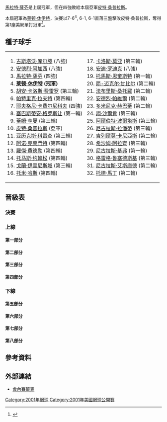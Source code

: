 {{noteTA
|G1=Tennis
|1=zh-hans:轮;zh-hant:圈
|2=zh-hans:半区;zh-hant:半部;
|3=zh-hans:半决赛;zh-hk:準決賽;zh-tw:四強;
|4=zh-hans:半準决赛;zh-hk:半準決賽;zh-tw:八強;
}}

{{GrandSlamEvents|2001|美國網球公開賽|
 | defchamp = {{flagicon|RUS}} [[馬拉特·薩芬|馬拉特·薩芬]]
 | champ = {{flagicon|AUS}} [[莱顿·休伊特|莱顿·休伊特]]
 | runner = {{flagicon|USA}} [[皮特·桑普拉斯|皮特·桑普拉斯]]
 | score = 7-6<sup>4</sup>, 6-1, 6-1
}}

{{main|2001年美國網球公開賽}}

[[馬拉特·薩芬|馬拉特·薩芬]]是上屆冠軍，但在四強敗給本屆亞軍[[皮特·桑普拉斯|皮特·桑普拉斯]]。

本屆冠軍為[[莱顿·休伊特|莱顿·休伊特]]，決賽以7-6<sup>4</sup>, 6-1, 6-1直落三盤擊敗皮特·桑普拉斯，奪得第1座美網單打冠軍<ref>{{Cite web |url=http://www.nytimes.com/2001/09/10/sports/tennis-hewitt-sprints-through-generation-gap.html |title=TENNIS; Hewitt Sprints Through Generation Gap - The New York Times<!-- 机器人生成的标题 --> |accessdate=2010-02-24 |archive-date=2015-05-27 |archive-url=https://web.archive.org/web/20150527161048/http://www.nytimes.com/2001/09/10/sports/tennis-hewitt-sprints-through-generation-gap.html |dead-url=no }}</ref>。
		
==種子球手==
{|
|valign=top|
<ol>
<li> {{flagicon|BRA}} [[古斯塔沃·库尔滕|古斯塔沃·库尔滕]] (八強)</li>
<li> {{flagicon|USA}} [[安德烈·阿加西|安德烈·阿加西]] (八強)</li>
<li> {{flagicon|RUS}} [[馬拉特·薩芬|馬拉特·薩芬]] (四強)</li>
<li> {{flagicon|AUS}} '''[[莱顿·休伊特|莱顿·休伊特]] (冠軍)'''</li>
<li> {{flagicon|ESP}} [[胡安·卡洛斯·费雷罗|胡安·卡洛斯·费雷罗]] (第三輪)</li>
<li> {{flagicon|AUS}} [[帕特里克·拉夫特|帕特里克·拉夫特]] (第四輪)</li>
<li> {{flagicon|RUS}} [[耶夫格尼·卡费尔尼科夫|耶夫格尼·卡费尔尼科夫]] (四強)</li>
<li> {{flagicon|FRA}} [[塞巴斯蒂安·格罗斯让|塞巴斯蒂安·格罗斯让]] (第一輪)</li>
<li> {{flagicon|GBR}} [[蒂姆·亨曼|蒂姆·亨曼]] (第三輪)</li>
<li> {{flagicon|USA}} [[皮特·桑普拉斯|皮特·桑普拉斯]] (亞軍)</li>
<li> {{flagicon|ESP}} [[亚历克斯·科雷查|亚历克斯·科雷查]] (第三輪)</li>
<li> {{flagicon|FRA}} [[阿诺·克莱芒|阿诺·克莱門特]] (第四輪)</li>
<li> {{flagicon|CHE}} [[羅傑·費德勒|羅傑·費德勒]] (第四輪)</li>
<li> {{flagicon|SWE}} [[托马斯·约翰松|托马斯·约翰松]] (第四輪)</li>
<li> {{flagicon|HRV}} [[戈蘭·伊雲尼斯域|戈蘭·伊雲尼斯域]] (第三輪)</li>
<li> {{flagicon|DEU}} [[托米·哈斯|托米·哈斯]] (第四輪)</li>
</ol>
|valign=top|
<ol start=17>
<li> {{flagicon|ESP}} [[卡洛斯·莫亚|卡洛斯·莫亚]] (第三輪)</li>
<li> {{flagicon|USA}} [[安迪·罗迪克|安迪·罗迪克]] (八強)</li>
<li> {{flagicon|SWE}} [[托馬斯·恩奎斯特|托馬斯·恩奎斯特]] (第一輪)</li>
<li> {{flagicon|USA}} [[简-迈克尔·甘比尔|简-迈克尔·甘比尔]] (第二輪)</li>
<li> {{flagicon|FRA}} [[法布里斯·桑托羅|法布里斯·桑托羅]] (第二輪)</li>
<li> {{flagicon|ROU}} [[安德烈·帕維爾|安德烈·帕維爾]] (第二輪)</li>
<li> {{flagicon|SVK}} [[多米尼克·赫巴蒂|多米尼克·赫巴蒂]] (第二輪)</li>
<li> {{flagicon|NLD}} [[翔·沙爾肯|翔·沙爾肯]] (第三輪)</li>
<li> {{flagicon|ESP}} [[阿爾伯特·波爾塔斯|阿爾伯特·波爾塔斯]] (第三輪)</li>
<li> {{flagicon|ECU}} [[尼古拉斯·拉潘蒂|尼古拉斯·拉潘蒂]] (第三輪)</li>
<li> {{flagicon|ARG}} [[吉列爾莫·卡尼亞斯|吉列爾莫·卡尼亞斯]] (第二輪)</li>
<li> {{flagicon|MAR}} [[希沙姆·阿拉齊|希沙姆·阿拉齊]] (第三輪)</li>
<li> {{flagicon|DEU}} [[尼古拉斯·基弗|尼古拉斯·基弗]] (第一輪)</li>
<li> {{flagicon|GBR}} [[格雷格·鲁塞德斯基|格雷格·鲁塞德斯基]] (第三輪)</li>
<li> {{flagicon|FRA}} [[尼古拉斯·艾斯庫德|尼古拉斯·艾斯庫德]] (第二輪)</li>
<li> {{flagicon|USA}} [[托德·馬丁|托德·馬丁]] (第二輪)</li>
</ol>
|}

== 晉級表 ==
{{Draw key}}
=== 決賽 ===
{{8TeamBracket-Tennis5
| RD1=八強
| RD2=四強
| RD3=決賽
| team-width=175
| RD3-team1={{flagicon|AUS}} '''[[莱顿·休伊特|休伊特]]'''
| RD3-seed1=4
| RD3-team2={{flagicon|USA}} [[皮特·桑普拉斯|桑普拉斯]]
| RD3-seed2=10
| RD3-score1-1='''7<sup>7</sup>'''
| RD3-score2-1=6<sup>4</sup>
| RD3-score1-2='''6'''
| RD3-score2-2=1
| RD3-score1-3='''6'''
| RD3-score2-3=1
| RD2-team1={{flagicon|RUS}} [[耶夫格尼·卡费尔尼科夫|卡费尔尼科夫]]
| RD2-seed1=7
| RD2-team2={{flagicon|AUS}} '''[[莱顿·休伊特|休伊特]]'''
| RD2-seed2=4
| RD2-score1-1=1
| RD2-score2-1='''6'''
| RD2-score1-2=2
| RD2-score2-2='''6'''
| RD2-score1-3=1
| RD2-score2-3='''6'''
| RD2-team3={{flagicon|RUS}} [[馬拉特·薩芬|薩芬]]
| RD2-seed3=3
| RD2-team4={{flagicon|USA}} '''[[皮特·桑普拉斯|桑普拉斯]]'''
| RD2-seed4=10
| RD2-score3-1=3
| RD2-score4-1='''6'''
| RD2-score3-2=6<sup>5</sup>
| RD2-score4-2='''7<sup>7</sup>'''
| RD2-score3-3=3
| RD2-score4-3='''6'''
| RD1-team1={{flagicon|BRA}} [[古斯塔沃·库尔滕|库尔滕]]
| RD1-seed1=1
| RD1-team2={{flagicon|RUS}} '''[[耶夫格尼·卡费尔尼科夫|卡费尔尼科夫]]'''
| RD1-seed2=7
| RD1-score1-1=4
| RD1-score2-1='''6'''
| RD1-score1-2=0
| RD1-score2-2='''6'''
| RD1-score1-3=3
| RD1-score2-3='''6'''
| RD1-team3={{flagicon|AUS}} '''[[莱顿·休伊特|休伊特]]'''
| RD1-seed3=4
| RD1-team4={{flagicon|USA}} [[安迪·罗迪克|罗迪克]]
| RD1-seed4=18
| RD1-score3-1=6<sup>5</sup>
| RD1-score4-1='''7<sup>7</sup>'''
| RD1-score3-2='''6'''
| RD1-score4-2=3
| RD1-score3-3='''6'''
| RD1-score4-3=4
| RD1-score3-4=3
| RD1-score4-4='''6'''
| RD1-score3-5='''6'''
| RD1-score4-5=4
| RD1-team5={{flagicon|ARG}} [[馬里亞諾·薩巴萊塔|薩巴萊塔]]
| RD1-seed5=
| RD1-team6={{flagicon|RUS}} '''[[馬拉特·薩芬|薩芬]]'''
| RD1-seed6=3
| RD1-score5-1=4
| RD1-score6-1='''6'''
| RD1-score5-2=4
| RD1-score6-2='''6'''
| RD1-score5-3=2
| RD1-score6-3='''6'''
| RD1-team7={{flagicon|USA}} '''[[皮特·桑普拉斯|桑普拉斯]]'''
| RD1-seed7=10
| RD1-team8={{flagicon|USA}} [[安德烈·阿加西|阿加西]]
| RD1-seed8=2
| RD1-score7-1=6<sup>7</sup>
| RD1-score8-1='''7<sup>9</sup>'''
| RD1-score7-2='''7<sup>7</sup>'''
| RD1-score8-2=6<sup>2</sup>
| RD1-score7-3='''7<sup>7</sup>'''
| RD1-score8-3=6<sup>2</sup>
| RD1-score7-4='''7<sup>7</sup>'''
| RD1-score8-4=6<sup>5</sup>
}}

=== 上線 ===
==== 第一部分 ====
{{16TeamBracket-Compact-Tennis5
| RD1=第一輪
| RD2=第二輪
| RD3=第三輪
| RD4=第四輪
| RD4-team01={{flagicon|BRA}} '''[[古斯塔沃·库尔滕|库尔滕]]'''
| RD4-seed01=1
| RD4-team02={{flagicon|ESP}} [[Albert_Costa|Costa]]
| RD4-seed02=
| RD4-score01-1='''6'''
| RD4-score02-1=4
| RD4-score01-2='''6'''
| RD4-score02-2=4
| RD4-score01-3='''7<sup>9</sup>'''
| RD4-score02-3=6<sup>7</sup>
| RD3-team01={{flagicon|BRA}} '''[[古斯塔沃·库尔滕|库尔滕]]'''
| RD3-seed01=1
| RD3-team02={{flagicon|BLR}} [[Max_Mirnyi|Mirnyi]]
| RD3-seed02=
| RD3-score01-1=6<sup>5</sup>
| RD3-score02-1='''7<sup>7</sup>'''
| RD3-score01-2=5
| RD3-score02-2='''7'''
| RD3-score01-3='''7<sup>7</sup>'''
| RD3-score02-3=6<sup>4</sup>
| RD3-score01-4='''7<sup>7</sup>'''
| RD3-score02-4=6<sup>3</sup>
| RD3-score01-5='''6'''
| RD3-score02-5=2
| RD3-team03={{flagicon|ESP}} '''[[Albert_Costa|Costa]]'''
| RD3-seed03=
| RD3-team04={{flagicon|CRO}} [[戈蘭·伊雲尼斯域|伊雲尼斯域]]
| RD3-seed04=15
| RD3-score03-1='''6'''
| RD3-score04-1=4
| RD3-score03-2='''7<sup>7</sup>'''
| RD3-score04-2=6<sup>4</sup>
| RD3-score03-3='''7<sup>7</sup>'''
| RD3-score04-3=6<sup>2</sup>
| RD2-team01={{flagicon|BRA}} '''[[古斯塔沃·库尔滕|库尔滕]]'''
| RD2-seed01=1
| RD2-team02={{flagicon|DEN}} [[Kristian_Pless|Pless]]
| RD2-seed02=
| RD2-score01-1='''6'''
| RD2-score02-1=3
| RD2-score01-2='''6'''
| RD2-score02-2=4
| RD2-score01-3='''6'''
| RD2-score02-3=4
| RD2-team03={{flagicon|BLR}} '''[[Max_Mirnyi|Mirnyi]]'''
| RD2-seed03=
| RD2-team04={{flagicon|ARG}} [[吉列爾莫·卡尼亞斯|卡尼亞斯]]
| RD2-seed04=27
| RD2-score03-1='''6'''
| RD2-score04-1=3
| RD2-score03-2=3
| RD2-score04-2='''6'''
| RD2-score03-3='''7'''
| RD2-score04-3=5
| RD2-score03-4='''6'''
| RD2-score04-4=3
| RD2-team05={{flagicon|SVK}} [[多米尼克·赫巴蒂|赫巴蒂]]
| RD2-seed05=23
| RD2-team06={{flagicon|ESP}} '''[[Albert_Costa|Costa]]'''
| RD2-seed06=
| RD2-score05-1=4
| RD2-score06-1='''6'''
| RD2-score05-2=4
| RD2-score06-2='''6'''
| RD2-score05-3=6<sup>5</sup>
| RD2-score06-3='''7<sup>7</sup>'''
| RD2-team07={{flagicon|USA}} [[Justin_Gimelstob|Gimelstob]]
| RD2-seed07=Q
| RD2-team08={{flagicon|CRO}} '''[[戈蘭·伊雲尼斯域|伊雲尼斯域]]'''
| RD2-seed08=15
| RD2-score07-1=3
| RD2-score08-1='''6'''
| RD2-score07-2=3
| RD2-score08-2='''6'''
| RD2-score07-3=3
| RD2-score08-3='''6'''
| RD1-team01={{flagicon|BRA}} '''[[古斯塔沃·库尔滕|库尔滕]]'''
| RD1-seed01=1
| RD1-team02={{flagicon|CZE}} [[Daniel_Vacek|Vacek]]
| RD1-seed02=
| RD1-score01-1='''6'''
| RD1-score02-1=4
| RD1-score01-2='''6'''
| RD1-score02-2=4
| RD1-score01-3=3
| RD1-score02-3='''6'''
| RD1-score01-4='''7'''
| RD1-score02-4=5
| RD1-team03={{flagicon|ESP}} [[Alberto_Martín|Martín]]
| RD1-seed03=
| RD1-team04={{flagicon|DNK}} '''[[Kristian_Pless|Pless]]'''
| RD1-seed04=
| RD1-score03-1='''6'''
| RD1-score04-1=3
| RD1-score03-2=3
| RD1-score04-2='''6'''
| RD1-score03-3=2
| RD1-score04-3='''6'''
| RD1-score03-4=5
| RD1-score04-4='''7'''
| RD1-team05={{flagicon|BLR}} '''[[Max_Mirnyi|Mirnyi]]'''
| RD1-seed05=
| RD1-team06={{flagicon|ARG}} [[Gaston_Gaudio|Gaudio]]
| RD1-seed06=
| RD1-score05-1='''7<sup>8</sup>'''
| RD1-score06-1=6<sup>6</sup>
| RD1-score05-2='''6'''
| RD1-score06-2=3
| RD1-score05-3='''7<sup>7</sup>'''
| RD1-score06-3=6<sup>4</sup>
| RD1-team07={{flagicon|AUS}} [[Wayne_Arthurs_(tennis)|Arthurs]]
| RD1-seed07=
| RD1-team08={{flagicon|ARG}} '''[[吉列爾莫·卡尼亞斯|卡尼亞斯]]'''
| RD1-seed08=27
| RD1-score07-1=1
| RD1-score08-1='''6'''
| RD1-score07-2='''6'''
| RD1-score08-2=3
| RD1-score07-3='''7<sup>9</sup>'''
| RD1-score08-3=6<sup>7</sup>
| RD1-score07-4=2
| RD1-score08-4='''6'''
| RD1-team09={{flagicon|SVK}} '''[[多米尼克·赫巴蒂|赫巴蒂]]'''
| RD1-seed09=23
| RD1-team10={{flagicon|ESP}} [[Alex_Calatrava|Calatrava]]
| RD1-seed10=
| RD1-score09-1='''6'''
| RD1-score10-1=2
| RD1-score09-2=2
| RD1-score10-2='''6'''
| RD1-score09-3='''6'''
| RD1-score10-3=2
| RD1-score09-4='''6'''
| RD1-score10-4=3
| RD1-team11={{flagicon|USA}} [[Levar_Harper-griffith|Harper-griffith]]
| RD1-seed11=WC
| RD1-team12={{flagicon|ESP}} '''[[Albert_Costa|Costa]]'''
| RD1-seed12=
| RD1-score11-1=3
| RD1-score12-1='''6'''
| RD1-score11-2=3
| RD1-score12-2='''6'''
| RD1-score11-3=3
| RD1-score12-3='''6'''
| RD1-team13={{flagicon|USA}} '''[[Justin_Gimelstob|Gimelstob]]'''
| RD1-seed13=Q
| RD1-team14={{flagicon|CZE}} [[Michal_Tabara|Tabara]]
| RD1-seed14=
| RD1-score13-1='''6'''
| RD1-score14-1=4
| RD1-score13-2=3
| RD1-score14-2='''6'''
| RD1-score13-3=4
| RD1-score14-3='''6'''
| RD1-score13-4=4
| RD1-score14-4='''6'''
| RD1-score13-5='''6'''
| RD1-score14-5=2
| RD1-team15={{flagicon|USA}} [[Hugo_Armando|Armando]]
| RD1-seed15=WC
| RD1-team16={{flagicon|HRV}} '''[[戈蘭·伊雲尼斯域|伊雲尼斯域]]'''
| RD1-seed16=15
| RD1-score15-1=4
| RD1-score16-1='''6'''
| RD1-score15-2=4
| RD1-score16-2='''6'''
| RD1-score15-3=3
| RD1-score16-3='''6'''
}}

==== 第二部分 ====
{{16TeamBracket-Compact-Tennis5
| RD1=第一輪
| RD2=第二輪
| RD3=第三輪
| RD4=第四輪
| RD4-team01=[[阿诺·克莱芒|克莱門特]]
| RD4-seed01=12
| RD4-team02='''[[耶夫格尼·卡费尔尼科夫|卡费尔尼科夫]]'''
| RD4-seed02=7
| RD4-score01-1=3
| RD4-score02-1='''6'''
| RD4-score01-2=4
| RD4-score02-2='''6'''
| RD4-score01-3=3
| RD4-score02-3='''6'''
| RD3-team01='''[[阿诺·克莱芒|克莱門特]]'''
| RD3-seed01=12
| RD3-team02=[[卡洛斯·莫亚|莫亚]]
| RD3-seed02=17
| RD3-score01-1=6<sup>3</sup>
| RD3-score02-1='''7<sup>7</sup>'''
| RD3-score01-2='''6'''
| RD3-score02-2=4
| RD3-score01-3='''6'''
| RD3-score02-3=4
| RD3-score01-4='''6'''
| RD3-score02-4=0
| RD3-team03=[[David_Nalbandian|Nalbandian]]
| RD3-seed03=Q
| RD3-team04='''[[耶夫格尼·卡费尔尼科夫|卡费尔尼科夫]]'''
| RD3-seed04=7
| RD3-score03-1='''6'''
| RD3-score04-1=3
| RD3-score03-2=4
| RD3-score04-2='''6'''
| RD3-score03-3=2
| RD3-score04-3='''6'''
| RD3-score03-4=2
| RD3-score04-4='''6'''
| RD2-team01='''[[阿诺·克莱芒|克莱門特]]'''
| RD2-seed01=12
| RD2-team02=[[Jan_Siemerink|Siemerink]]
| RD2-seed02=
| RD2-score01-1=6<sup>4</sup>
| RD2-score02-1='''7<sup>7</sup>'''
| RD2-score01-2='''6'''
| RD2-score02-2=4
| RD2-score01-3='''7<sup>7</sup>'''
| RD2-score02-3=6<sup>1</sup>
| RD2-score01-4='''6'''
| RD2-score02-4=1
| RD2-team03=[[Fernando_Vicente|Vicente]]
| RD2-seed03=
| RD2-team04='''[[卡洛斯·莫亚|莫亚]]'''
| RD2-seed04=17
| RD2-score03-1='''6'''
| RD2-score04-1=3
| RD2-score03-2=5
| RD2-score04-2='''7'''
| RD2-score03-3=1
| RD2-score04-3='''6'''
| RD2-score03-4=3
| RD2-score04-4='''6'''
| RD2-team05=[[尼古拉斯·艾斯庫德|艾斯庫德]]
| RD2-seed05=31
| RD2-team06='''[[David_Nalbandian|Nalbandian]]'''
| RD2-seed06=Q
| RD2-score05-1='''6'''
| RD2-score06-1=4
| RD2-score05-2=3
| RD2-score06-2='''6'''
| RD2-score05-3='''6'''
| RD2-score06-3=4
| RD2-score05-4=3
| RD2-score06-4='''6'''
| RD2-score05-5=5
| RD2-score06-5='''7'''
| RD2-team07=[[George_Bastl|Bastl]]
| RD2-seed07=Q
| RD2-team08='''[[耶夫格尼·卡费尔尼科夫|卡费尔尼科夫]]'''
| RD2-seed08=7
| RD2-score07-1='''6'''
| RD2-score08-1=2
| RD2-score07-2='''7'''
| RD2-score08-2=5
| RD2-score07-3=1
| RD2-score08-3='''6'''
| RD2-score07-4=4
| RD2-score08-4='''6'''
| RD2-score07-5=3
| RD2-score08-5='''6'''
| RD1-team01={{flagicon|FRA}} '''[[阿诺·克莱芒|克莱門特]]'''
| RD1-seed01=12
| RD1-team02={{flagicon|ESP}} [[Galo_Blanco|Blanco]]
| RD1-seed02=
| RD1-score01-1='''6'''
| RD1-score02-1=2
| RD1-score01-2=4
| RD1-score02-2='''6'''
| RD1-score01-3='''6'''
| RD1-score02-3=3
| RD1-score01-4='''6'''
| RD1-score02-4=4
| RD1-team03={{flagicon|CZE}} [[Jiří_Vaněk_(tennis)|Vanek]]
| RD1-seed03=
| RD1-team04={{flagicon|NLD}} '''[[Jan_Siemerink|Siemerink]]'''
| RD1-seed04=
| RD1-score03-1=6<sup>5</sup>
| RD1-score04-1='''7<sup>7</sup>'''
| RD1-score03-2='''6'''
| RD1-score04-2=4
| RD1-score03-3=0
| RD1-score04-3='''6'''
| RD1-score03-4=4
| RD1-score04-4='''6'''
| RD1-team05={{flagicon|SWE}} [[Andreas_Vinciguerra|Vinciguerra]]
| RD1-seed05=
| RD1-team06={{flagicon|ESP}} '''[[Fernando_Vicente|Vicente]]'''
| RD1-seed06=
| RD1-score05-1=6<sup>8</sup>
| RD1-score06-1='''7<sup>10</sup>'''
| RD1-score05-2=3
| RD1-score06-2='''6'''
| RD1-score05-3=6<sup>6</sup>
| RD1-score06-3='''7<sup>8</sup>'''
| RD1-team07={{flagicon|USA}} [[Mardy_Fish|Fish]]
| RD1-seed07=WC
| RD1-team08={{flagicon|ESP}} '''[[卡洛斯·莫亚|莫亚]]'''
| RD1-seed08=17
| RD1-score07-1=3
| RD1-score08-1='''6'''
| RD1-score07-2=6<sup>3</sup>
| RD1-score08-2='''7<sup>7</sup>'''
| RD1-score07-3=3
| RD1-score08-3='''6'''
| RD1-team09={{flagicon|FRA}} '''[[尼古拉斯·艾斯庫德|艾斯庫德]]'''
| RD1-seed09=31
| RD1-team10={{flagicon|KOR}} [[Hyung-Taik_Lee|Lee]]
| RD1-seed10=
| RD1-score09-1='''6'''
| RD1-score10-1=2
| RD1-score09-2='''6'''
| RD1-score10-2=1
| RD1-score09-3='''6'''
| RD1-score10-3=2
| RD1-team11={{flagicon|USA}} [[Alex_Bogomolov_Jr.|Bogomolov Jr.]]
| RD1-seed11=WC
| RD1-team12={{flagicon|ARG}} '''[[David_Nalbandian|Nalbandian]]'''
| RD1-seed12=Q
| RD1-score11-1=1
| RD1-score12-1='''6'''
| RD1-score11-2='''6'''
| RD1-score12-2=3
| RD1-score11-3=4
| RD1-score12-3='''6'''
| RD1-score11-4=4
| RD1-score12-4='''6'''
| RD1-team13={{flagicon|DEU}} [[David_Prinosil|Prinosil]]
| RD1-seed13=
| RD1-team14={{flagicon|CHE}} '''[[George_Bastl|Bastl]]'''
| RD1-seed14=Q
| RD1-score13-1=4
| RD1-score14-1='''6'''
| RD1-score13-2=2
| RD1-score14-2='''6'''
| RD1-score13-3=4
| RD1-score14-3='''6'''
| RD1-team15={{flagicon|CHE}} [[Michel_Kratochvil|Kratochvil]]
| RD1-seed15=
| RD1-team16={{flagicon|RUS}} '''[[耶夫格尼·卡费尔尼科夫|卡费尔尼科夫]]'''
| RD1-seed16=7
| RD1-score15-1='''6'''
| RD1-score16-1=1
| RD1-score15-2=1
| RD1-score16-2='''6'''
| RD1-score15-3='''7'''
| RD1-score16-3=5
| RD1-score15-4=4
| RD1-score16-4='''6'''
| RD1-score15-5=4
| RD1-score16-5='''6'''
}}
==== 第三部分 ====
{{16TeamBracket-Compact-Tennis5
| RD1=第一輪
| RD2=第二輪
| RD3=第三輪
| RD4=第四輪
| RD4-team01='''[[莱顿·休伊特|休伊特]]'''
| RD4-seed01=4
| RD4-team02=[[托米·哈斯|哈斯]]
| RD4-seed02=16
| RD4-score01-1=3
| RD4-score02-1='''6'''
| RD4-score01-2='''7<sup>7</sup>'''
| RD4-score02-2=6<sup>2</sup>
| RD4-score01-3='''6'''
| RD4-score02-3=4
| RD4-score01-4='''6'''
| RD4-score02-4=2
| RD3-team01='''[[莱顿·休伊特|休伊特]]'''
| RD3-seed01=4
| RD3-team02=[[阿爾伯特·波爾塔斯|波爾塔斯]]
| RD3-seed02=25
| RD3-score01-1='''6'''
| RD3-score02-1=1
| RD3-score01-2='''6'''
| RD3-score02-2=3
| RD3-score01-3='''6'''
| RD3-score02-3=4
| RD3-team03=[[Jiří_Novák|Novák]]
| RD3-seed03=
| RD3-team04='''[[托米·哈斯|哈斯]]'''
| RD3-seed04=16
| RD3-score03-1=3
| RD3-score04-1='''6'''
| RD3-score03-2=4
| RD3-score04-2='''6'''
| RD3-score03-3=2
| RD3-score04-3='''6'''
| RD2-team01='''[[莱顿·休伊特|休伊特]]'''
| RD2-seed01=4
| RD2-team02=[[James_Blake|Blake]]
| RD2-seed02=WC
| RD2-score01-1='''6'''
| RD2-score02-1=4
| RD2-score01-2=3
| RD2-score02-2='''6'''
| RD2-score01-3=2
| RD2-score02-3='''6'''
| RD2-score01-4='''6'''
| RD2-score02-4=3
| RD2-score01-5='''6'''
| RD2-score02-5=0
| RD2-team03=[[Andrei_Stoliarov|Stoliarov]]
| RD2-seed03=
| RD2-team04='''[[阿爾伯特·波爾塔斯|波爾塔斯]]'''
| RD2-seed04=25
| RD2-score03-1=2
| RD2-score04-1='''6'''
| RD2-score03-2=6<sup>6</sup>
| RD2-score04-2='''7<sup>8</sup>'''
| RD2-score03-3=3
| RD2-score04-3='''6'''
| RD2-team05=[[Bjorn_Phau|Phau]]
| RD2-seed05=Q
| RD2-team06='''[[Jiří_Novák|Novák]]'''
| RD2-seed06=
| RD2-score05-1=1
| RD2-score06-1='''6'''
| RD2-score05-2=1
| RD2-score06-2='''6'''
| RD2-score05-3=2
| RD2-score06-3='''6'''
| RD2-team07=[[Félix_Mantilla_Botella|Mantilla]]
| RD2-seed07=
| RD2-team08='''[[托米·哈斯|哈斯]]'''
| RD2-seed08=16
| RD2-score07-1=1
| RD2-score08-1='''6'''
| RD2-score07-2=0
| RD2-score08-2='''6'''
| RD2-score07-3='''7<sup>7</sup>'''
| RD2-score08-3=6<sup>5</sup>
| RD2-score07-4=3
| RD2-score08-4='''6'''
| RD1-team01={{flagicon|AUS}} '''[[莱顿·休伊特|休伊特]]'''
| RD1-seed01=4
| RD1-team02={{flagicon|SWE}} [[Magnus_Gustafsson|Gustafsson]]
| RD1-seed02=
| RD1-score01-1='''6'''
| RD1-score02-1=3
| RD1-score01-2='''6'''
| RD1-score02-2=2
| RD1-score01-3='''7'''
| RD1-score02-3=5
| RD1-team03={{flagicon|ESP}} [[David_Sánchez_(tennis)|Sanchez]]
| RD1-seed03=
| RD1-team04={{flagicon|USA}} '''[[James_Blake|Blake]]'''
| RD1-seed04=WC
| RD1-score03-1=3
| RD1-score04-1='''6'''
| RD1-score03-2=4
| RD1-score04-2='''6'''
| RD1-score03-3=2
| RD1-score04-3='''6'''
| RD1-team05={{flagicon|RUS}} '''[[Andrei_Stoliarov|Stoliarov]]'''
| RD1-seed05=
| RD1-team06={{flagicon|CHE}} [[Marc_Rosset|Rosset]]
| RD1-seed06=
| RD1-score05-1='''6'''
| RD1-score06-1=2
| RD1-score05-2='''7<sup>7</sup>'''
| RD1-score06-2=6<sup>5</sup>
| RD1-score05-3='''7'''
| RD1-score06-3=5
| RD1-team07={{flagicon|ITA}} [[Cristiano_Caratti|Caratti]]
| RD1-seed07=Q
| RD1-team08={{flagicon|ESP}} '''[[阿爾伯特·波爾塔斯|波爾塔斯]]'''
| RD1-seed08=25
| RD1-score07-1=1
| RD1-score08-1='''6'''
| RD1-score07-2=4
| RD1-score08-2='''6'''
| RD1-score07-3=6<sup>4</sup>
| RD1-score08-3='''7<sup>7</sup>'''
| RD1-team09={{flagicon|SWE}} [[托馬斯·恩奎斯特|恩奎斯特]]
| RD1-seed09=19
| RD1-team10={{flagicon|DEU}} '''[[Bjorn_Phau|Phau]]'''
| RD1-seed10=Q
| RD1-score09-1=3
| RD1-score10-1='''6'''
| RD1-score09-2='''6'''
| RD1-score10-2=4
| RD1-score09-3=3
| RD1-score10-3='''6'''
| RD1-score09-4=4
| RD1-score10-4='''6'''
| RD1-team11={{flagicon|CZE}} '''[[Jiří_Novák|Novák]]'''
| RD1-seed11=
| RD1-team12={{flagicon|CHE}} [[Ivo_Heuberger|Heuberger]]
| RD1-seed12=Q
| RD1-score11-1='''6'''
| RD1-score12-1=2
| RD1-score11-2='''6'''
| RD1-score12-2=3
| RD1-score11-3='''6'''
| RD1-score12-3=4
| RD1-team13={{flagicon|ESP}} '''[[Félix_Mantilla_Botella|Mantilla]]'''
| RD1-seed13=
| RD1-team14={{flagicon|ARG}} [[Jose_Acasuso|Acasuso]]
| RD1-seed14=
| RD1-score13-1='''6'''
| RD1-score14-1=3
| RD1-score13-2='''6'''
| RD1-score14-2=3
| RD1-score13-3='''6'''
| RD1-score14-3=4
| RD1-team15={{flagicon|NLD}} [[John_van_Lottum|van Lottum]]
| RD1-seed15=Q
| RD1-team16={{flagicon|DEU}} '''[[托米·哈斯|哈斯]]'''
| RD1-seed16=16
| RD1-score15-1=2
| RD1-score16-1='''6'''
| RD1-score15-2=2
| RD1-score16-2='''6'''
| RD1-score15-3=6<sup>5</sup>
| RD1-score16-3='''7<sup>7</sup>'''
}}

==== 第四部分 ====
{{16TeamBracket-Compact-Tennis5
| RD1=第一輪
| RD2=第二輪
| RD3=第三輪
| RD4=第四輪
| RD4-team01='''[[安迪·罗迪克|罗迪克]]'''
| RD4-seed01=18
| RD4-team02=[[Tommy_Robredo|Robredo]]
| RD4-seed02=
| RD4-score01-1='''6'''
| RD4-score02-1=2
| RD4-score01-2='''6'''
| RD4-score02-2=2
| RD4-score01-3='''6'''
| RD4-score02-3=4
| RD3-team01=[[亚历克斯·科雷查|科雷查]]
| RD3-seed01=11
| RD3-team02='''[[安迪·罗迪克|罗迪克]]'''
| RD3-seed02=18
| RD3-score01-1=4
| RD3-score02-1='''6'''
| RD3-score01-2=2
| RD3-score02-2='''6'''
| RD3-score01-3=2
| RD3-score02-3='''6'''
| RD3-team03='''[[Tommy_Robredo|Robredo]]'''
| RD3-seed03=
| RD3-team04=[[胡安·卡洛斯·费雷罗|费雷罗]]
| RD3-seed04=5
| RD3-score03-1='''7<sup>7</sup>'''
| RD3-score04-1=6<sup>5</sup>
| RD3-score03-2=4
| RD3-score04-2='''6'''
| RD3-score03-3='''6'''
| RD3-score04-3=4
| RD3-score03-4=4
| RD3-score04-4='''6'''
| RD3-score03-5='''7<sup>7</sup>'''
| RD3-score04-5=6<sup>1</sup>
| RD2-team01='''[[亚历克斯·科雷查|科雷查]]'''
| RD2-seed01=11
| RD2-team02=[[Jerome_Golmard|Golmard]]
| RD2-seed02=
| RD2-score01-1='''7'''
| RD2-score02-1=5
| RD2-score01-2='''7<sup>7</sup>'''
| RD2-score02-2=6<sup>4</sup>
| RD2-score01-3='''7'''
| RD2-score02-3=5
| RD2-team03=[[Jack_Brasington|Brasington]]
| RD2-seed03=Q
| RD2-team04='''[[安迪·罗迪克|罗迪克]]'''
| RD2-seed04=18
| RD2-score03-1=2
| RD2-score04-1='''6'''
| RD2-score03-2=1
| RD2-score04-2='''6'''
| RD2-score03-3='''7'''
| RD2-score04-3=5
| RD2-score03-4=6<sup>4</sup>
| RD2-score04-4='''7<sup>7</sup>'''
| RD2-team05=[[托德·馬丁|馬丁]]
| RD2-seed05=32
| RD2-team06='''[[Tommy_Robredo|Robredo]]'''
| RD2-seed06=
| RD2-score05-1=3
| RD2-score06-1='''6'''
| RD2-score05-2=5
| RD2-score06-2='''7'''
| RD2-score05-3='''6'''
| RD2-score06-3=3
| RD2-score05-4=3
| RD2-score06-4='''6'''
| RD2-team07=[[Vladimir_Voltchkov|Voltchkov]]
| RD2-seed07=
| RD2-team08='''[[胡安·卡洛斯·费雷罗|费雷罗]]'''
| RD2-seed08=5
| RD2-score07-1=6<sup>2</sup>
| RD2-score08-1='''7<sup>7</sup>'''
| RD2-score07-2=1
| RD2-score08-2='''6'''
| RD2-score07-3=4
| RD2-score08-3='''6'''
| RD1-team01={{flagicon|ESP}} '''[[亚历克斯·科雷查|科雷查]]'''
| RD1-seed01=11
| RD1-team02={{flagicon|NLD}} [[Raemon_Sluiter|Sluiter]]
| RD1-seed02=
| RD1-score01-1='''7<sup>7</sup>'''
| RD1-score02-1=6<sup>4</sup>
| RD1-score01-2=6<sup>4</sup>
| RD1-score02-2='''7<sup>7</sup>'''
| RD1-score01-3='''6'''
| RD1-score02-3=4
| RD1-score01-4='''6'''
| RD1-score02-4=2
| RD1-team03={{flagicon|FRA}} '''[[Jerome_Golmard|Golmard]]'''
| RD1-seed03=
| RD1-team04={{flagicon|FRA}} [[Cyril_Saulnier|Saulnier]]
| RD1-seed04=Q
| RD1-score03-1='''7'''
| RD1-score04-1=5
| RD1-score03-2=3
| RD1-score04-2='''6'''
| RD1-score03-3='''6'''
| RD1-score04-3=3
| RD1-score03-4='''6'''
| RD1-score04-4=4
| RD1-team05={{flagicon|ITA}} [[Gianluca_Pozzi|Pozzi]]
| RD1-seed05=
| RD1-team06={{flagicon|USA}} '''[[Jack_Brasington|Brasington]]'''
| RD1-seed06=Q
| RD1-score05-1=3
| RD1-score06-1='''6'''
| RD1-score05-2=4
| RD1-score06-2='''6'''
| RD1-score05-3='''6'''
| RD1-score06-3=2
| RD1-score05-4='''6'''
| RD1-score06-4=3
| RD1-score05-5=6<sup>6</sup>
| RD1-score06-5='''7<sup>8</sup>'''
| RD1-team07={{flagicon|CZE}} [[Slava_Dosedel|Dosedel]]
| RD1-seed07=
| RD1-team08={{flagicon|USA}} '''[[安迪·罗迪克|罗迪克]]'''
| RD1-seed08=18
| RD1-score07-1=4
| RD1-score08-1='''6'''
| RD1-score07-2=1
| RD1-score08-2='''6'''
| RD1-score07-3=2
| RD1-score08-3='''6'''
| RD1-team09={{flagicon|USA}} '''[[托德·馬丁|馬丁]]'''
| RD1-seed09=32
| RD1-team10={{flagicon|USA}} [[Michael_Russell_(tennis)|Russell]]
| RD1-seed10=
| RD1-score09-1='''6'''
| RD1-score10-1=4
| RD1-score09-2='''6'''
| RD1-score10-2=4
| RD1-score09-3='''7'''
| RD1-score10-3=5
| RD1-team11={{flagicon|ESP}} '''[[Tommy_Robredo|Robredo]]'''
| RD1-seed11=
| RD1-team12={{flagicon|BEL}} [[Olivier_Rochus|Rochus]]
| RD1-seed12=
| RD1-score11-1='''7<sup>7</sup>'''
| RD1-score12-1=6<sup>4</sup>
| RD1-score11-2='''6'''
| RD1-score12-2=2
| RD1-score11-3='''7<sup>10</sup>'''
| RD1-score12-3=6<sup>8</sup>
| RD1-team13={{flagicon|ZAF}} [[Wayne_Ferreira|Ferreira]]
| RD1-seed13=
| RD1-team14={{flagicon|BLR}} '''[[Vladimir_Voltchkov|Voltchkov]]'''
| RD1-seed14=
| RD1-score13-1='''6'''
| RD1-score14-1=4
| RD1-score13-2=3
| RD1-score14-2='''6'''
| RD1-score13-3=6<sup>5</sup>
| RD1-score14-3='''7<sup>7</sup>'''
| RD1-score13-4='''6'''
| RD1-score14-4=1
| RD1-score13-5=4
| RD1-score14-5='''6'''
| RD1-team15={{flagicon|FRA}} [[Arnaud_Di_Pasquale|Di Pasquale]]
| RD1-seed15=
| RD1-team16={{flagicon|ESP}} '''[[胡安·卡洛斯·费雷罗|费雷罗]]'''
| RD1-seed16=5
| RD1-score15-1='''6'''
| RD1-score16-1=1
| RD1-score15-2=3
| RD1-score16-2='''6'''
| RD1-score15-3='''6'''
| RD1-score16-3=2
| RD1-score15-4=6<sup>2</sup>
| RD1-score16-4='''7<sup>7</sup>'''
| RD1-score15-5=0
| RD1-score16-5='''6'''
}}
=== 下線 ===
==== 第五部分 ====
{{16TeamBracket-Compact-Tennis5
| RD1=第一輪
| RD2=第二輪
| RD3=第三輪
| RD4=第四輪
| RD4-team01='''[[馬里亞諾·薩巴萊塔|薩巴萊塔]]'''
| RD4-seed01=
| RD4-team02=[[Xavier_Malisse|Malisse]]
| RD4-seed02=
| RD4-score01-1='''6'''
| RD4-score02-1=4
| RD4-score01-2='''7<sup>7</sup>'''
| RD4-score02-2=6<sup>4</sup>
| RD4-score01-3='''7'''
| RD4-score02-3=5
| RD3-team01='''[[馬里亞諾·薩巴萊塔|薩巴萊塔]]'''
| RD3-seed01=
| RD3-team02=[[格雷格·鲁塞德斯基|鲁塞德斯基]]
| RD3-seed02=30
| RD3-score01-1=6<sup>5</sup>
| RD3-score02-1='''7<sup>7</sup>'''
| RD3-score01-2='''6'''
| RD3-score02-2=4
| RD3-score01-3='''7'''
| RD3-score02-3=5
| RD3-score01-4='''7<sup>7</sup>'''
| RD3-score02-4=6<sup>2</sup>
| RD3-team03='''[[Xavier_Malisse|Malisse]]'''
| RD3-seed03=
| RD3-team04=[[蒂姆·亨曼|亨曼]]
| RD3-seed04=9
| RD3-score03-1=6<sup>6</sup>
| RD3-score04-1='''7<sup>8</sup>'''
| RD3-score03-2='''6'''
| RD3-score04-2=3
| RD3-score03-3='''7'''
| RD3-score04-3=5
| RD3-score03-4=4
| RD3-score04-4='''6'''
| RD3-score03-5='''6'''
| RD3-score04-5=4
| RD2-team01='''[[馬里亞諾·薩巴萊塔|薩巴萊塔]]'''
| RD2-seed01=
| RD2-team02=[[Taylor_Dent|Dent]]
| RD2-seed02=WC
| RD2-score01-1='''6'''
| RD2-score02-1=3
| RD2-score01-2='''6'''
| RD2-score02-2=3
| RD2-score01-3='''6'''
| RD2-score02-3=4
| RD2-team03=[[Jonas_Bjorkman|Bjorkman]]
| RD2-seed03=
| RD2-team04='''[[Greg_Rusedski|Rusedski]]'''
| RD2-seed04=30
| RD2-score03-1=5
| RD2-score04-1='''7'''
| RD2-score03-2=5
| RD2-score04-2='''7'''
| RD2-score03-3='''7<sup>10</sup>'''
| RD2-score04-3=6<sup>8</sup>
| RD2-score03-4=6<sup>6</sup>
| RD2-score04-4='''7<sup>8</sup>'''
| RD2-team05=[[法布里斯·桑托羅|桑托羅]]
| RD2-seed05=21
| RD2-team06='''[[Xavier_Malisse|Malisse]]'''
| RD2-seed06=
| RD2-score05-1=0
| RD2-score06-1='''6'''
| RD2-score05-2='''6'''
| RD2-score06-2=3
| RD2-score05-3=3
| RD2-score06-3='''6'''
| RD2-score05-4=2
| RD2-score06-4='''6'''
| RD2-team07=[[Fernando_Meligeni|Meligeni]]
| RD2-seed07=
| RD2-team08='''[[蒂姆·亨曼|亨曼]]'''
| RD2-seed08=9
| RD2-score07-1=3
| RD2-score08-1='''6'''
| RD2-score07-2=4
| RD2-score08-2='''6'''
| RD2-score07-3='''6'''
| RD2-score08-3=3
| RD2-score07-4=4
| RD2-score08-4='''6'''
| RD1-team01={{flagicon|FRA}} [[塞巴斯蒂安·格罗斯让|格罗斯让]]
| RD1-seed01=8
| RD1-team02={{flagicon|ARG}} '''[[馬里亞諾·薩巴萊塔|薩巴萊塔]]'''
| RD1-seed02=
| RD1-score01-1=4
| RD1-score02-1='''6'''
| RD1-score01-2=3
| RD1-score02-2='''6'''
| RD1-score01-3=4
| RD1-score02-3='''6'''
| RD1-team03={{flagicon|MAR}} [[Karim_Alami|Alami]]
| RD1-seed03=
| RD1-team04={{flagicon|USA}} '''[[Taylor_Dent|Dent]]'''
| RD1-seed04=WC
| RD1-score03-1=3
| RD1-score04-1='''6'''
| RD1-score03-2=4
| RD1-score04-2='''6'''
| RD1-score03-3=4
| RD1-score04-3='''6'''
| RD1-team05={{flagicon|SWE}} '''[[Jonas_Bjorkman|Bjorkman]]'''
| RD1-seed05=
| RD1-team06={{flagicon|ESP}} [[Juan_Balcells|Balcells]]
| RD1-seed06=
| RD1-score05-1='''7<sup>7</sup>'''
| RD1-score06-1=6<sup>3</sup>
| RD1-score05-2='''6'''
| RD1-score06-2=2
| RD1-score05-3='''6'''
| RD1-score06-3=2
| RD1-team07={{flagicon|MAR}} [[Younes_El_Aynaoui|El Aynaoui]]
| RD1-seed07=
| RD1-team08={{flagicon|GBR}} '''[[Greg_Rusedski|Rusedski]]'''
| RD1-seed08=30
| RD1-score07-1='''7<sup>7</sup>'''
| RD1-score08-1=6<sup>4</sup>
| RD1-score07-2=5
| RD1-score08-2='''7'''
| RD1-score07-3=4
| RD1-score08-3='''6'''
| RD1-score07-4=3
| RD1-score08-4='''6'''
| RD1-team09={{flagicon|FRA}} '''[[法布里斯·桑托羅|桑托羅]]'''
| RD1-seed09=21
| RD1-team10={{flagicon|SWE}} [[Magnus_Larsson|Larsson]]
| RD1-seed10=
| RD1-score09-1='''7'''
| RD1-score10-1=5
| RD1-score09-2='''6'''
| RD1-score10-2=4
| RD1-score09-3=6<sup>6</sup>
| RD1-score10-3='''7<sup>8</sup>'''
| RD1-score09-4='''7<sup>8</sup>'''
| RD1-score10-4=6<sup>6</sup>
| RD1-team11={{flagicon|DNK}} [[Kenneth_Carlsen|Carlsen]]
| RD1-seed11=
| RD1-team12={{flagicon|BEL}} '''[[Xavier_Malisse|Malisse]]'''
| RD1-seed12=
| RD1-score11-1=1
| RD1-score12-1='''6'''
| RD1-score11-2='''6'''
| RD1-score12-2=4
| RD1-score11-3='''6'''
| RD1-score12-3=3
| RD1-score11-4=1
| RD1-score12-4='''2'''
| RD1-score11-5=r
| RD1-team13={{flagicon|BRA}} '''[[Fernando_Meligeni|Meligeni]]'''
| RD1-seed13=
| RD1-team14={{flagicon|RUS}} [[Nikolay_Davydenko|Davydenko]]
| RD1-seed14=
| RD1-score13-1=2
| RD1-score14-1='''6'''
| RD1-score13-2='''6'''
| RD1-score14-2=2
| RD1-score13-3='''6'''
| RD1-score14-3=3
| RD1-score13-4='''6'''
| RD1-score14-4=4
| RD1-team15={{flagicon|CZE}} [[Jan_Vacek|Vacek]]
| RD1-seed15=Q
| RD1-team16={{flagicon|GBR}} '''[[蒂姆·亨曼|亨曼]]'''
| RD1-seed16=9
| RD1-score15-1=3
| RD1-score16-1='''6'''
| RD1-score15-2=2
| RD1-score16-2='''6'''
| RD1-score15-3='''7<sup>7</sup>'''
| RD1-score16-3=6<sup>5</sup>
| RD1-score15-4='''6'''
| RD1-score16-4=3
| RD1-score15-5=3
| RD1-score16-5='''6'''
}}
==== 第六部分 ====
{{16TeamBracket-Compact-Tennis5
| RD1=第一輪
| RD2=第二輪
| RD3=第三輪
| RD4=第四輪
| RD4-team01=[[托马斯·约翰松|约翰松]]
| RD4-seed01=14
| RD4-team02='''[[馬拉特·薩芬|薩芬]]'''
| RD4-seed02=3
| RD4-score01-1=2
| RD4-score02-1='''6'''
| RD4-score01-2='''6'''
| RD4-score02-2=2
| RD4-score01-3=4
| RD4-score02-3='''6'''
| RD4-score01-4=6<sup>3</sup>
| RD4-score02-4='''7<sup>7</sup>'''
| RD3-team01='''[[托马斯·约翰松|约翰松]]'''
| RD3-seed01=14
| RD3-team02=[[Marcelo_Ríos|Ríos]]
| RD3-seed02=
| RD3-score01-1='''6'''
| RD3-score02-1=4
| RD3-score01-2=2
| RD3-score02-2='''6'''
| RD3-score01-3='''6'''
| RD3-score02-3=3
| RD3-score01-4='''6'''
| RD3-score02-4=2
| RD3-team03=[[希沙姆·阿拉齊|阿拉齊]]
| RD3-seed03=28
| RD3-team04='''[[馬拉特·薩芬|薩芬]]'''
| RD3-seed04=3
| RD3-score03-1=5
| RD3-score04-1='''7'''
| RD3-score03-2=4
| RD3-score04-2='''6'''
| RD3-score03-3=6<sup>5</sup>
| RD3-score04-3='''7<sup>7</sup>'''
| RD2-team01='''[[托马斯·约翰松|约翰松]]'''
| RD2-seed01=14
| RD2-team02=[[Andrea_Gaudenzi|Gaudenzi]]
| RD2-seed02=
| RD2-score01-1=4
| RD2-score02-1='''6'''
| RD2-score01-2='''6'''
| RD2-score02-2=2
| RD2-score01-3='''6'''
| RD2-score02-3=3
| RD2-score01-4='''6'''
| RD2-score02-4=3
| RD2-team03='''[[Marcelo_Ríos|Ríos]]'''
| RD2-seed03=
| RD2-team04=[[安德烈·帕維爾|帕維爾]]
| RD2-seed04=22
| RD2-score03-1='''7'''
| RD2-score04-1=5
| RD2-score03-2='''6'''
| RD2-score04-2=4
| RD2-score03-3='''6'''
| RD2-score04-3=0
| RD2-team05='''[[希沙姆·阿拉齊|阿拉齊]]'''
| RD2-seed05=28
| RD2-team06=[[Chris_Woodruff|Woodruff]]
| RD2-seed06=
| RD2-score05-1='''6'''
| RD2-score06-1=4
| RD2-score05-2='''7<sup>7</sup>'''
| RD2-score06-2=6<sup>1</sup>
| RD2-score05-3='''7'''
| RD2-score06-3=5
| RD2-team07=[[Ivan_Ljubičić|Ljubičić]]
| RD2-seed07=
| RD2-team08='''[[馬拉特·薩芬|薩芬]]'''
| RD2-seed08=3
| RD2-score07-1=6<sup>5</sup>
| RD2-score08-1='''7<sup>7</sup>'''
| RD2-score07-2='''7<sup>7</sup>'''
| RD2-score08-2=6<sup>2</sup>
| RD2-score07-3=6<sup>5</sup>
| RD2-score08-3='''7<sup>7</sup>'''
| RD2-score07-4=6<sup>5</sup>
| RD2-score08-4='''7<sup>7</sup>'''
| RD1-team01={{flagicon|SWE}} '''[[托马斯·约翰松|约翰松]]'''
| RD1-seed01=14
| RD1-team02={{flagicon|ESP}} [[German_Puentes|Puentes]]
| RD1-seed02=
| RD1-score01-1='''6'''
| RD1-score02-1=1
| RD1-score01-2='''6'''
| RD1-score02-2=2
| RD1-score01-3='''6'''
| RD1-score02-3=2
| RD1-team03={{flagicon|BRA}} [[Alexandre_Simoni|Simoni]]
| RD1-seed03=
| RD1-team04={{flagicon|ITA}} '''[[Andrea_Gaudenzi|Gaudenzi]]'''
| RD1-seed04=
| RD1-score03-1=4
| RD1-score04-1='''6'''
| RD1-score03-2=6<sup>3</sup>
| RD1-score04-2='''7<sup>7</sup>'''
| RD1-score03-3=6<sup>4</sup>
| RD1-score04-3='''7<sup>7</sup>'''
| RD1-team05={{flagicon|AUT}} [[Markus_Hipfl|Hipfl]]
| RD1-seed05=
| RD1-team06={{flagicon|CHL}} '''[[Marcelo_Ríos|Ríos]]'''
| RD1-seed06=
| RD1-score05-1='''6'''
| RD1-score06-1=3
| RD1-score05-2=5
| RD1-score06-2='''7'''
| RD1-score05-3=2
| RD1-score06-3='''6'''
| RD1-score05-4=0
| RD1-score06-4='''6'''
| RD1-team07={{flagicon|PHL}} [[Eric_Taino|Taino]]
| RD1-seed07=Q
| RD1-team08={{flagicon|ROU}} '''[[安德烈·帕維爾|帕維爾]]'''
| RD1-seed08=22
| RD1-score07-1=4
| RD1-score08-1='''6'''
| RD1-score07-2='''7'''
| RD1-score08-2=5
| RD1-score07-3=2
| RD1-score08-3='''6'''
| RD1-score07-4=2
| RD1-score08-4='''6'''
| RD1-team09={{flagicon|MAR}} '''[[希沙姆·阿拉齊|阿拉齊]]'''
| RD1-seed09=28
| RD1-team10={{flagicon|ARG}} [[Agustin_Calleri|Calleri]]
| RD1-seed10=
| RD1-score09-1='''6'''
| RD1-score10-1=3
| RD1-score09-2='''6'''
| RD1-score10-2=3
| RD1-score09-3=4
| RD1-score10-3='''6'''
| RD1-score09-4=5
| RD1-score10-4='''7'''
| RD1-score09-5='''6'''
| RD1-score10-5=3
| RD1-team11={{flagicon|USA}} '''[[Chris_Woodruff|Woodruff]]'''
| RD1-seed11=
| RD1-team12={{flagicon|FRA}} [[Antony_Dupuis|Dupuis]]
| RD1-seed12=
| RD1-score11-1='''6'''
| RD1-score12-1=1
| RD1-score11-2='''6'''
| RD1-score12-2=3
| RD1-score11-3=3
| RD1-score12-3='''6'''
| RD1-score11-4='''6'''
| RD1-score12-4=1
| RD1-team13={{flagicon|HRV}} '''[[Ivan_Ljubičić|Ljubičić]]'''
| RD1-seed13=
| RD1-team14={{flagicon|CZE}} [[Martin_Damm|Damm]]
| RD1-seed14=
| RD1-score13-1='''7<sup>9</sup>'''
| RD1-score14-1=6<sup>7</sup>
| RD1-score13-2='''6'''
| RD1-score14-2=3
| RD1-score13-3='''6'''
| RD1-score14-3=4
| RD1-team15={{flagicon|FRA}} [[Sebastien_De_Chaunac|De Chaunac]]
| RD1-seed15=Q
| RD1-team16={{flagicon|RUS}} '''[[馬拉特·薩芬|薩芬]]'''
| RD1-seed16=3
| RD1-score15-1=4
| RD1-score16-1='''6'''
| RD1-score15-2=2
| RD1-score16-2='''6'''
| RD1-score15-3=2
| RD1-score16-3='''6'''
}}
==== 第七部分 ====
{{16TeamBracket-Compact-Tennis5
| RD1=第一輪
| RD2=第二輪
| RD3=第三輪
| RD4=第四輪
| RD4-team01=[[帕特里克·拉夫特|拉夫特]]
| RD4-seed01=6
| RD4-team02='''[[皮特·桑普拉斯|桑普拉斯]]'''
| RD4-seed02=10
| RD4-score01-1=3
| RD4-score02-1='''6'''
| RD4-score01-2=2
| RD4-score02-2='''6'''
| RD4-score01-3='''7<sup>7</sup>'''
| RD4-score02-3=6<sup>5</sup>
| RD4-score01-4=4
| RD4-score02-4='''6'''
| RD3-team01='''[[帕特里克·拉夫特|拉夫特]]'''
| RD3-seed01=6
| RD3-team02=[[尼古拉斯·拉潘蒂|拉潘蒂]]
| RD3-seed02=26
| RD3-score01-1='''7<sup>7</sup>'''
| RD3-score02-1=6<sup>3</sup>
| RD3-score01-2='''6'''
| RD3-score02-2=2
| RD3-score01-3='''6'''
| RD3-score02-3=2
| RD3-team03=[[Mikhail_Youzhny|Youzhny]]
| RD3-seed03=
| RD3-team04='''[[皮特·桑普拉斯|桑普拉斯]]'''
| RD3-seed04=10
| RD3-score03-1=3
| RD3-score04-1='''6'''
| RD3-score03-2=2
| RD3-score04-2='''6'''
| RD3-score03-3=2
| RD3-score04-3='''6'''
| RD2-team01='''[[帕特里克·拉夫特|拉夫特]]'''
| RD2-seed01=6
| RD2-team02=[[Christophe_Rochus|Rochus]]
| RD2-seed02=
| RD2-score01-1='''7'''
| RD2-score02-1=5
| RD2-score01-2='''6'''
| RD2-score02-2=2
| RD2-score01-3='''6'''
| RD2-score02-3=1
| RD2-team03=[[Davide_Sanguinetti|Sanguinetti]]
| RD2-seed03=
| RD2-team04='''[[尼古拉斯·拉潘蒂|拉潘蒂]]'''
| RD2-seed04=26
| RD2-score03-1=4
| RD2-score04-1='''6'''
| RD2-score03-2=5
| RD2-score04-2='''7'''
| RD2-score03-3=3
| RD2-score04-3='''6'''
| RD2-team05=[[简-迈克尔·甘比尔|甘比尔]]
| RD2-seed05=20
| RD2-team06='''[[Mikhail_Youzhny|Youzhny]]'''
| RD2-seed06=
| RD2-score05-1=4
| RD2-score06-1='''6'''
| RD2-score05-2=1
| RD2-score06-2='''4'''
| RD2-score05-3=r
| RD2-team07=[[Andre_Sa|Sa]]
| RD2-seed07=Q
| RD2-team08='''[[皮特·桑普拉斯|桑普拉斯]]'''
| RD2-seed08=10
| RD2-score07-1=6<sup>4</sup>
| RD2-score08-1='''7<sup>7</sup>'''
| RD2-score07-2=4
| RD2-score08-2='''6'''
| RD2-score07-3=3
| RD2-score08-3='''6'''
| RD1-team01={{flagicon|AUS}} '''[[帕特里克·拉夫特|拉夫特]]'''
| RD1-seed01=6
| RD1-team02={{flagicon|USA}} [[Bob_Bryan|Bryan]]
| RD1-seed02=WC
| RD1-score01-1='''7<sup>7</sup>'''
| RD1-score02-1=6<sup>3</sup>
| RD1-score01-2='''6'''
| RD1-score02-2=3
| RD1-score01-3='''7'''
| RD1-score02-3=5
| RD1-team03={{flagicon|BEL}} '''[[Christophe_Rochus|Rochus]]'''
| RD1-seed03=
| RD1-team04={{flagicon|ESP}} [[Sergi_Bruguera|Bruguera]]
| RD1-seed04=
| RD1-score03-1=3
| RD1-score04-1='''6'''
| RD1-score03-2='''6'''
| RD1-score04-2=4
| RD1-score03-3='''6'''
| RD1-score04-3=3
| RD1-score03-4='''6'''
| RD1-score04-4=4
| RD1-team05={{flagicon|THA}} [[Paradorn_Srichaphan|Srichaphan]]
| RD1-seed05=Q
| RD1-team06={{flagicon|ITA}} '''[[Davide_Sanguinetti|Sanguinetti]]'''
| RD1-seed06=
| RD1-score05-1=4
| RD1-score06-1='''6'''
| RD1-score05-2=4
| RD1-score06-2='''6'''
| RD1-score05-3=1
| RD1-score06-3='''6'''
| RD1-team07={{flagicon|USA}} [[張德培|張德培]]
| RD1-seed07=
| RD1-team08={{flagicon|ECU}} '''[[尼古拉斯·拉潘蒂|拉潘蒂]]'''
| RD1-seed08=26
| RD1-score07-1=2
| RD1-score08-1='''6'''
| RD1-score07-2=4
| RD1-score08-2='''6'''
| RD1-score07-3=4
| RD1-score08-3='''6'''
| RD1-team09={{flagicon|USA}} '''[[简-迈克尔·甘比尔|甘比尔]]'''
| RD1-seed09=20
| RD1-team10={{flagicon|FRA}} [[Cedric_Pioline|Pioline]]
| RD1-seed10=
| RD1-score09-1='''6'''
| RD1-score10-1=2
| RD1-score09-2='''6'''
| RD1-score10-2=2
| RD1-score09-3='''6'''
| RD1-score10-3=4
| RD1-team11={{flagicon|RUS}} '''[[Mikhail_Youzhny|Youzhny]]'''
| RD1-seed11=
| RD1-team12={{flagicon|CZE}} [[Bohdan_Ulihrach|Ulihrach]]
| RD1-seed12=
| RD1-score11-1=6<sup>5</sup>
| RD1-score12-1='''7<sup>7</sup>'''
| RD1-score11-2='''6'''
| RD1-score12-2=2
| RD1-score11-3='''6'''
| RD1-score12-3=3
| RD1-score11-4='''6'''
| RD1-score12-4=3
| RD1-team13={{flagicon|NLD}} [[Edwin_Kempes|Kempes]]
| RD1-seed13=
| RD1-team14={{flagicon|BRA}} '''[[Andre_Sa|Sa]]'''
| RD1-seed14=Q
| RD1-score13-1=2
| RD1-score14-1='''6'''
| RD1-score13-2='''6'''
| RD1-score14-2=4
| RD1-score13-3=2
| RD1-score14-3='''6'''
| RD1-score13-4=5
| RD1-score14-4='''7'''
| RD1-team15={{flagicon|FRA}} [[Julien_Boutter|Boutter]]
| RD1-seed15=
| RD1-team16={{flagicon|USA}} '''[[皮特·桑普拉斯|桑普拉斯]]'''
| RD1-seed16=10
| RD1-score15-1=4
| RD1-score16-1='''6'''
| RD1-score15-2=6<sup>4</sup>
| RD1-score16-2='''7<sup>7</sup>'''
| RD1-score15-3=6<sup>6</sup>
| RD1-score16-3='''7<sup>8</sup>'''
}}
==== 第八部分 ====
{{16TeamBracket-Compact-Tennis5
| RD1=第一輪
| RD2=第二輪
| RD3=第三輪
| RD4=第四輪
| RD4-team01=[[羅傑·費德勒|費德勒]]
| RD4-seed01=13
| RD4-team02='''[[安德烈·阿加西|阿加西]]'''
| RD4-seed02=2
| RD4-score01-1=1
| RD4-score02-1='''6'''
| RD4-score01-2=2
| RD4-score02-2='''6'''
| RD4-score01-3=4
| RD4-score02-3='''6'''
| RD3-team01='''[[羅傑·費德勒|費德勒]]'''
| RD3-seed01=13
| RD3-team02=[[翔·沙爾肯|沙爾肯]]
| RD3-seed02=24
| RD3-score01-1='''6'''
| RD3-score02-1=4
| RD3-score01-2='''7'''
| RD3-score02-2=5
| RD3-score01-3='''7<sup>7</sup>'''
| RD3-score02-3=6<sup>3</sup>
| RD3-team03=[[Ramon_Delgado|Delgado]]
| RD3-seed03=Q
| RD3-team04='''[[安德烈·阿加西|阿加西]]'''
| RD3-seed04=2
| RD3-score03-1=5
| RD3-score04-1='''7'''
| RD3-score03-2=6<sup>5</sup>
| RD3-score04-2='''7<sup>7</sup>'''
| RD3-score03-3=3
| RD3-score04-3='''6'''
| RD2-team01='''[[羅傑·費德勒|費德勒]]'''
| RD2-seed01=13
| RD2-team02=[[Robby_Ginepri|Ginepri]]
| RD2-seed02=WC
| RD2-score01-1='''6'''
| RD2-score02-1=2
| RD2-score01-2='''7'''
| RD2-score02-2=5
| RD2-score01-3='''6'''
| RD2-score02-3=1
| RD2-team03=[[Andrew_Ilie|Ilie]]
| RD2-seed03=
| RD2-team04='''[[翔·沙爾肯|沙爾肯]]'''
| RD2-seed04=24
| RD2-score03-1=2
| RD2-score04-1='''6'''
| RD2-score03-2='''6'''
| RD2-score04-2=3
| RD2-score03-3=3
| RD2-score04-3='''6'''
| RD2-score03-4=0
| RD2-score04-4='''6'''
| RD2-team05=[[Rainer_Schüttler|Schüttler]]
| RD2-seed05=
| RD2-team06='''[[Ramon_Delgado|Delgado]]'''
| RD2-seed06=Q
| RD2-score05-1=4
| RD2-score06-1='''6'''
| RD2-score05-2='''7<sup>7</sup>'''
| RD2-score06-2=6<sup>5</sup>
| RD2-score05-3=6<sup>7</sup>
| RD2-score06-3='''7<sup>9</sup>'''
| RD2-score05-4='''6'''
| RD2-score06-4=2
| RD2-score05-5=2
| RD2-score06-5='''6'''
| RD2-team07=[[Nicolás_Massú|Massú]]
| RD2-seed07=
| RD2-team08='''[[安德烈·阿加西|阿加西]]'''
| RD2-seed08=2
| RD2-score07-1='''7<sup>7</sup>'''
| RD2-score08-1=6<sup>4</sup>
| RD2-score07-2=4
| RD2-score08-2='''6'''
| RD2-score07-3=2
| RD2-score08-3='''6'''
| RD2-score07-4=6<sup>1</sup>
| RD2-score08-4='''7<sup>7</sup>'''
| RD1-team01={{flagicon|CHE}} '''[[羅傑·費德勒|費德勒]]'''
| RD1-seed01=13
| RD1-team02={{flagicon|DEU}} [[Lars_Burgsmuller|Burgsmuller]]
| RD1-seed02=
| RD1-score01-1='''6'''
| RD1-score02-1=4
| RD1-score01-2='''6'''
| RD1-score02-2=4
| RD1-score01-3='''6'''
| RD1-score02-3=4
| RD1-team03={{flagicon|ISR}} [[Harel_Levy|Levy]]
| RD1-seed03=
| RD1-team04={{flagicon|USA}} '''[[Robby_Ginepri|Ginepri]]'''
| RD1-seed04=WC
| RD1-score03-1=3
| RD1-score04-1='''6'''
| RD1-score03-2=5
| RD1-score04-2='''7'''
| RD1-score03-3=4
| RD1-score04-3='''6'''
| RD1-team05={{flagicon|AUT}} [[Stefan_Koubek|Koubek]]
| RD1-seed05=
| RD1-team06={{flagicon|AUS}} '''[[Andrew_Ilie|Ilie]]'''
| RD1-seed06=
| RD1-score05-1='''6'''
| RD1-score06-1=2
| RD1-score05-2=3
| RD1-score06-2='''6'''
| RD1-score05-3='''6'''
| RD1-score06-3=1
| RD1-score05-4=3
| RD1-score06-4='''6'''
| RD1-score05-5=3
| RD1-score06-5='''6'''
| RD1-team07={{flagicon|GBR}} [[Martin_Lee|Lee]]
| RD1-seed07=
| RD1-team08={{flagicon|NLD}} '''[[翔·沙爾肯|沙爾肯]]'''
| RD1-seed08=24
| RD1-score07-1='''6'''
| RD1-score08-1=3
| RD1-score07-2=4
| RD1-score08-2='''6'''
| RD1-score07-3=4
| RD1-score08-3='''6'''
| RD1-score07-4='''6'''
| RD1-score08-4=3
| RD1-score07-5=3
| RD1-score08-5='''6'''
| RD1-team09={{flagicon|DEU}} [[尼古拉斯·基弗|基弗]]
| RD1-seed09=29
| RD1-team10={{flagicon|DEU}} '''[[Rainer_Schüttler|Schüttler]]'''
| RD1-seed10=
| RD1-score09-1='''7'''
| RD1-score10-1=5
| RD1-score09-2=4
| RD1-score10-2='''6'''
| RD1-score09-3=0
| RD1-score10-3='''1'''
| RD1-score09-4=r
| RD1-team11={{flagicon|PRY}} '''[[Ramon_Delgado|Delgado]]'''
| RD1-seed11=Q
| RD1-team12={{flagicon|ESP}} [[Jacobo_Diaz|Diaz]]
| RD1-seed12=
| RD1-score11-1=4
| RD1-score12-1='''6'''
| RD1-score11-2='''6'''
| RD1-score12-2=3
| RD1-score11-3='''6'''
| RD1-score12-3=4
| RD1-score11-4='''6'''
| RD1-score12-4=3
| RD1-team13={{flagicon|CHL}} '''[[Nicolás_Massú|Massú]]'''
| RD1-seed13=
| RD1-team14={{flagicon|ESP}} [[Francisco_Clavet|Clavet]]
| RD1-seed14=
| RD1-score13-1='''7<sup>15</sup>'''
| RD1-score14-1=6<sup>13</sup>
| RD1-score13-2='''6'''
| RD1-score14-2=3
| RD1-score13-3='''7<sup>7</sup>'''
| RD1-score14-3=5<sup>0</sup>
| RD1-team15={{flagicon|USA}} [[Mike_Bryan|Bryan]]
| RD1-seed15=Q
| RD1-team16={{flagicon|USA}} '''[[安德烈·阿加西|阿加西]]'''
| RD1-seed16=2
| RD1-score15-1=4
| RD1-score16-1='''6'''
| RD1-score15-2=1
| RD1-score16-2='''6'''
| RD1-score15-3=0
| RD1-score16-3='''6'''
}}

== 參考資料 ==
<references/>

== 外部連結 ==
* [https://www.atptour.com/en/scores/archive/us-open/560/2001/draws?matchType=singles 會內賽籤表]{{Wayback|url=https://www.atptour.com/en/scores/archive/us-open/560/2001/draws?matchType=singles |date=20200725033034 }}

[[Category:2001年網球|Category:2001年網球]]
[[Category:2001年美國網球公開賽|Category:2001年美國網球公開賽]]